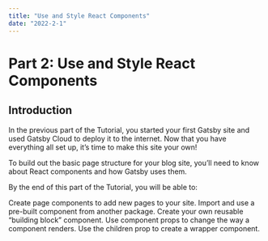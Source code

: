 ```yaml
---
title: "Use and Style React Components"
date: "2022-2-1"
---
```

# Part 2: Use and Style React Components
## Introduction
In the previous part of the Tutorial, you started your first Gatsby site and used Gatsby Cloud to deploy it to the internet. Now that you have everything all set up, it’s time to make this site your own!

To build out the basic page structure for your blog site, you’ll need to know about React components and how Gatsby uses them.

By the end of this part of the Tutorial, you will be able to:

Create page components to add new pages to your site.
Import and use a pre-built component from another package.
Create your own reusable “building block” component.
Use component props to change the way a component renders.
Use the children prop to create a wrapper component.